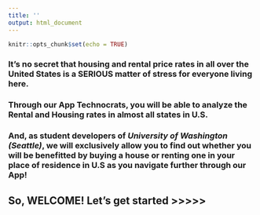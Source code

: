 ```yaml
---
title: ''
output: html_document
---
```


```r
knitr::opts_chunk$set(echo = TRUE)
```

### It's no secret that housing and rental price rates in all over the United States is a SERIOUS matter of stress for everyone living here.

### Through our App **Technocrats**, you will be able to analyze the Rental and Housing rates in almost all states in U.S. 
### And, as student developers of _University of Washington (Seattle)_, we will exclusively allow you to find out whether you will be benefitted by buying a house or renting one in your place of residence in U.S as you navigate further through our App!

## So, WELCOME! Let's get started >>>>>
